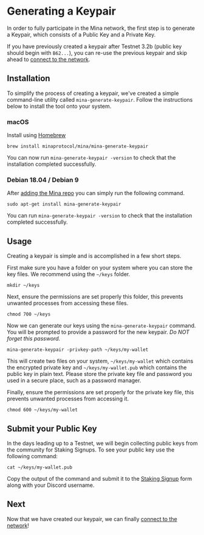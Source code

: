 
# Generating a Keypair

In order to fully participate in the Mina network, the first step is to generate a Keypair, which consists of a Public Key and a Private Key. 

<Alert>

If you have previously created a keypair after Testnet 3.2b (public key should begin with `B62...`), you can re-use the previous keypair and skip ahead to [connect to the network](/docs/connecting).

</Alert>

## Installation

To simplify the process of creating a keypair, we've created a simple command-line utility called `mina-generate-keypair`. Follow the instructions below to install the tool onto your system.

### macOS

Install using [Homebrew](https://brew.sh/)

```
brew install minaprotocol/mina/mina-generate-keypair
```

You can now run `mina-generate-keypair -version` to check that the installation completed successfully.

### Debian 18.04 / Debian 9

After [adding the Mina repo](/docs/getting-started#ubuntu-1804--debian-9) you can simply run the following command.

```
sudo apt-get install mina-generate-keypair
```

You can run `mina-generate-keypair -version` to check that the installation completed successfully.

## Usage

Creating a keypair is simple and is accomplished in a few short steps.

First make sure you have a folder on your system where you can store the key files. We recommend using the `~/keys` folder.

```
mkdir ~/keys
```

Next, ensure the permissions are set properly this folder, this prevents unwanted processes from accessing these files.

```
chmod 700 ~/keys
```

Now we can generate our keys using the `mina-generate-keypair` command. You will be prompted to provide a password for the new keypair. <em>Do NOT forget this password.</em> 

```
mina-generate-keypair -privkey-path ~/keys/my-wallet
```

This will create two files on your system, `~/keys/my-wallet` which contains the encrypted private key and `~/keys/my-wallet.pub` which contains the public key in plain text. Please store the private key file and password you used in a secure place, such as a password manager.

Finally, ensure the permissions are set properly for the private key file, this prevents unwanted processes from accessing it.

```
chmod 600 ~/keys/my-wallet
```

## Submit your Public Key

In the days leading up to a Testnet, we will begin collecting public keys from the community for Staking Signups. To see your public key use the following command:

```
cat ~/keys/my-wallet.pub
```

Copy the output of the command and submit it to the [Staking Signup](https://bit.ly/TestnetSignUp) form along with your Discord username.

## Next

Now that we have created our keypair, we can finally [connect to the network](/docs/connecting)!

